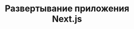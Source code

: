 ---
source-updated-at: 2025-05-16T04:52:11.000Z
translation-updated-at: 2025-06-02T19:56:13.043Z
title: Развертывание приложения Next.js
nav_title: Развертывание
description: Узнайте, как развернуть ваше приложение Next.js.
source: app/getting-started/deploying
---